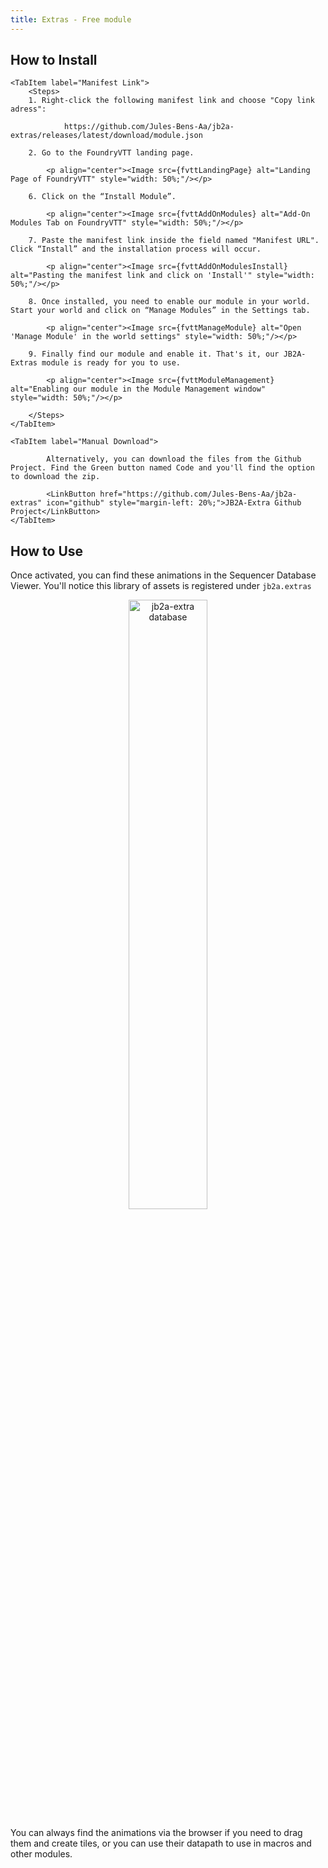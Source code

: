 ```yaml
---
title: Extras - Free module
---
```




## How to Install

<Tabs syncKey="hostingMethod">
    
    <TabItem label="Manifest Link">
        <Steps>
        1. Right-click the following manifest link and choose "Copy link adress":
                
                https://github.com/Jules-Bens-Aa/jb2a-extras/releases/latest/download/module.json

        2. Go to the FoundryVTT landing page.

            <p align="center"><Image src={fvttLandingPage} alt="Landing Page of FoundryVTT" style="width: 50%;"/></p>

        6. Click on the “Install Module”.

            <p align="center"><Image src={fvttAddOnModules} alt="Add-On Modules Tab on FoundryVTT" style="width: 50%;"/></p>

        7. Paste the manifest link inside the field named "Manifest URL". Click “Install” and the installation process will occur.

            <p align="center"><Image src={fvttAddOnModulesInstall} alt="Pasting the manifest link and click on 'Install'" style="width: 50%;"/></p>

        8. Once installed, you need to enable our module in your world. Start your world and click on “Manage Modules” in the Settings tab.

            <p align="center"><Image src={fvttManageModule} alt="Open 'Manage Module' in the world settings" style="width: 50%;"/></p>

        9. Finally find our module and enable it. That's it, our JB2A-Extras module is ready for you to use.

            <p align="center"><Image src={fvttModuleManagement} alt="Enabling our module in the Module Management window" style="width: 50%;"/></p>

        </Steps>
    </TabItem>

    <TabItem label="Manual Download">

            Alternatively, you can download the files from the Github Project. Find the Green button named Code and you'll find the option to download the zip.

            <LinkButton href="https://github.com/Jules-Bens-Aa/jb2a-extras" icon="github" style="margin-left: 20%;">JB2A-Extra Github Project</LinkButton>
    </TabItem>

</Tabs>

## How to Use

Once activated, you can find these animations in the Sequencer Database Viewer. You'll notice this library of assets is registered under ``jb2a.extras``
<p align="center"><Image src={extradatabase} alt="jb2a-extra database" style="width: 50%;"/></p>
You can always find the animations via the browser if you need to drag them and create tiles, or you can use their datapath to use in macros and other modules.

